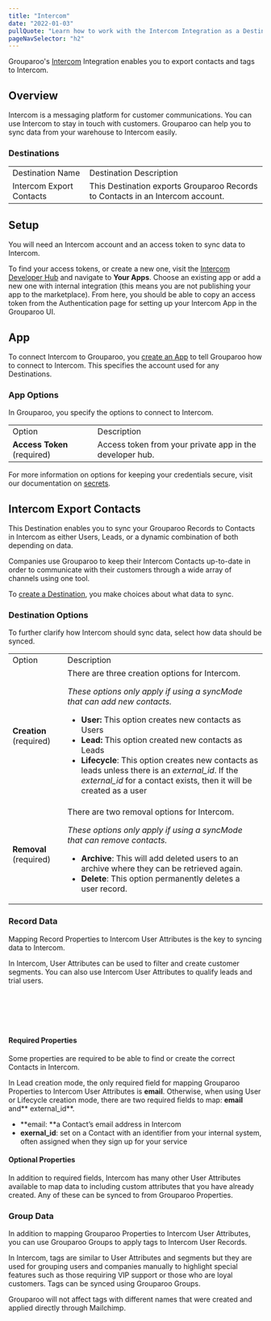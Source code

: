 ```yaml
---
title: "Intercom"
date: "2022-01-03"
pullQuote: "Learn how to work with the Intercom Integration as a Destination."
pageNavSelector: "h2"
---
```


<PluginDocsLinks plugin="Intercom" />

Grouparoo's [Intercom](https://www.intercom.com/) Integration enables you to export contacts and tags to Intercom.

## Overview

Intercom is a messaging platform for customer communications. You can use Intercom to stay in touch with customers. Grouparoo can help you to sync data from your warehouse to Intercom easily.

### Destinations

<table className="docTable">
  <tbody>
    <tr>
      <td>Destination Name</td>
      <td>Destination Description</td>
    </tr>
    <tr>
      <a href="#intercom-export-contacts">
      <td>Intercom Export Contacts</td>
      </a>
      <td>
        This Destination exports Grouparoo Records to Contacts in an Intercom
        account.
      </td>
    </tr>

  </tbody>
</table>

## Setup

You will need an Intercom account and an access token to sync data to Intercom.

To find your access tokens, or create a new one, visit the [Intercom Developer Hub](https://developers.intercom.com/) and navigate to **Your Apps**. Choose an existing app or add a new one with internal integration (this means you are not publishing your app to the marketplace). From here, you should be able to copy an access token from the Authentication page for setting up your Intercom App in the Grouparoo UI.

<ImageInBrowserFrame
  src="/images/docs/integrations/intercom/intercom-setup-1.png"
  alt="Find Access Tokens for Intercom"
  width={3352}
  height={398}
/>

<ImageInBrowserFrame
  src="/images/docs/integrations/intercom/intercom-setup-2.png"
  alt="Paste Access Tokens for Intercom"
  width={1625}
  height={398}
/>

## App

To connect Intercom to Grouparoo, you [create an App](https://www.grouparoo.com/docs/config/apps) to tell Grouparoo how to connect to Intercom. This specifies the account used for any Destinations.

### App Options

In Grouparoo, you specify the options to connect to Intercom.

<ImageInBrowserFrame
  src="/images/docs/integrations/intercom/intercom-app-options.png"
  alt="Intercom App Options"
  width={1625}
  height={266}
/>

<table className="docTable">
  <tr>
    <td>Option</td>
    <td>Description</td>
  </tr>
  <tr>
    <td>
      <strong>Access Token</strong> (required)
    </td>
    <td>Access token from your private app in the developer hub.</td>
  </tr>
</table>

For more information on options for keeping your credentials secure, visit our documentation on [secrets](/docs/deployment/secrets).

## Intercom Export Contacts

This Destination enables you to sync your Grouparoo Records to Contacts in Intercom as either Users, Leads, or a dynamic combination of both depending on data.

Companies use Grouparoo to keep their Intercom Contacts up-to-date in order to communicate with their customers through a wide array of channels using one tool.

To [create a Destination](/docs/config/destinations), you make choices about what data to sync.

<DestinationSyncModes appName="Intercom" recordsName="Contacts" />

### Destination Options

To further clarify how Intercom should sync data, select how data should be synced.

<ImageInBrowserFrame
  src="/images/docs/integrations/intercom/intercom-destination-options.png"
  alt="Intercom Destination Options"
  width={1625}
  height={470}
/>

<table className="docTable">
<tablebody>
  <tr>
    <td>
     Option
    </td>
    <td>
      Description
    </td>
  </tr>
  <tr>
   <td><strong>Creation </strong>(required)
   </td>
   <td>There are three creation options for Intercom.
<p>
<em>These options only apply if using a syncMode that can add new contacts.</em>
</p>
<ul>

<li><strong>User:</strong> This option creates new contacts as Users
</li>
<li><strong>Lead:</strong> This option created new contacts as Leads
</li>
<li><strong>Lifecycle</strong>: This option creates new contacts as leads unless there is an <em>external_id</em>. If the <em>external_id </em>for a contact exists, then it will be created as a user
</li>
</ul>
   </td>
  </tr>
  <tr>
   <td><strong>Removal </strong>(required)
   </td>
   <td>There are two removal options for Intercom.
<p>
<em>These options only apply if using a syncMode that can remove contacts.</em>
</p>
<ul>

<li><strong>Archive</strong>: This will add deleted users to an archive where they can be retrieved again.
</li>
<li><strong>Delete</strong>: This option permanently deletes a user record.
</li>
</ul>
   </td>
  </tr>
  </tablebody>
</table>

### Record Data

Mapping Record Properties to Intercom User Attributes is the key to syncing data to Intercom.

In Intercom, User Attributes can be used to filter and create customer segments. You can also use Intercom User Attributes to qualify leads and trial users.

<ImageInBrowserFrame
  src="/images/docs/integrations/intercom/intercom-record-data.png"
  alt="Intercom Destination Options"
  width={1625}
  height={1305}
/>
<br></br>
<br></br>

#### Required Properties

Some properties are required to be able to find or create the correct Contacts in Intercom.

In Lead creation mode, the only required field for mapping Grouparoo Properties to Intercom User Attributes is **email**. Otherwise, when using User or Lifecycle creation mode, there are two required fields to map: **email** and** external_id**.

- **email: **a Contact’s email address in Intercom
- **exernal_id**: set on a Contact with an identifier from your internal system, often assigned when they sign up for your service

#### Optional Properties

In addition to required fields, Intercom has many other User Attributes available to map data to including custom attributes that you have already created. Any of these can be synced to from Grouparoo Properties.

### Group Data

In addition to mapping Grouparoo Properties to Intercom User Attributes, you can use Grouparoo Groups to apply tags to Intercom User Records.

In Intercom, tags are similar to User Attributes and segments but they are used for grouping users and companies manually to highlight special features such as those requiring VIP support or those who are loyal customers. Tags can be synced using Grouparoo Groups.

Grouparoo will not affect tags with different names that were created and applied directly through Mailchimp.

<ImageInBrowserFrame
  src="/images/docs/integrations/intercom/intercom-group-data.png"
  alt="Intercom Destination Options"
  width={1625}
  height={367}
/>

<PluginDocsIntegrationNotes plugin="Intercom" />
